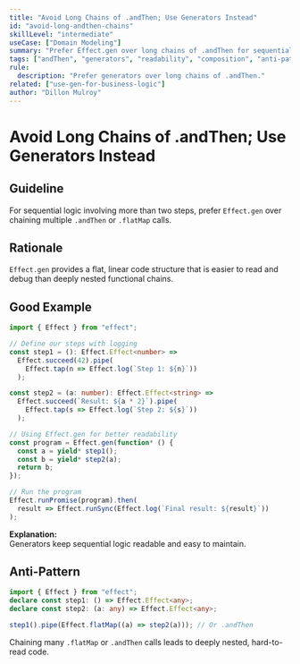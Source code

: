 ```yaml
---
title: "Avoid Long Chains of .andThen; Use Generators Instead"
id: "avoid-long-andthen-chains"
skillLevel: "intermediate"
useCase: ["Domain Modeling"]
summary: "Prefer Effect.gen over long chains of .andThen for sequential logic to improve readability and maintainability."
tags: ["andThen", "generators", "readability", "composition", "anti-pattern"]
rule:
  description: "Prefer generators over long chains of .andThen."
related: ["use-gen-for-business-logic"]
author: "Dillon Mulroy"
---
```


# Avoid Long Chains of .andThen; Use Generators Instead

## Guideline

For sequential logic involving more than two steps, prefer `Effect.gen` over
chaining multiple `.andThen` or `.flatMap` calls.

## Rationale

`Effect.gen` provides a flat, linear code structure that is easier to read and
debug than deeply nested functional chains.

## Good Example

```typescript
import { Effect } from "effect";

// Define our steps with logging
const step1 = (): Effect.Effect<number> =>
  Effect.succeed(42).pipe(
    Effect.tap(n => Effect.log(`Step 1: ${n}`))
  );

const step2 = (a: number): Effect.Effect<string> =>
  Effect.succeed(`Result: ${a * 2}`).pipe(
    Effect.tap(s => Effect.log(`Step 2: ${s}`))
  );

// Using Effect.gen for better readability
const program = Effect.gen(function* () {
  const a = yield* step1();
  const b = yield* step2(a);
  return b;
});

// Run the program
Effect.runPromise(program).then(
  result => Effect.runSync(Effect.log(`Final result: ${result}`))
);
```

**Explanation:**  
Generators keep sequential logic readable and easy to maintain.

## Anti-Pattern

```typescript
import { Effect } from "effect";
declare const step1: () => Effect.Effect<any>;
declare const step2: (a: any) => Effect.Effect<any>;

step1().pipe(Effect.flatMap((a) => step2(a))); // Or .andThen
```

Chaining many `.flatMap` or `.andThen` calls leads to deeply nested,
hard-to-read code.

